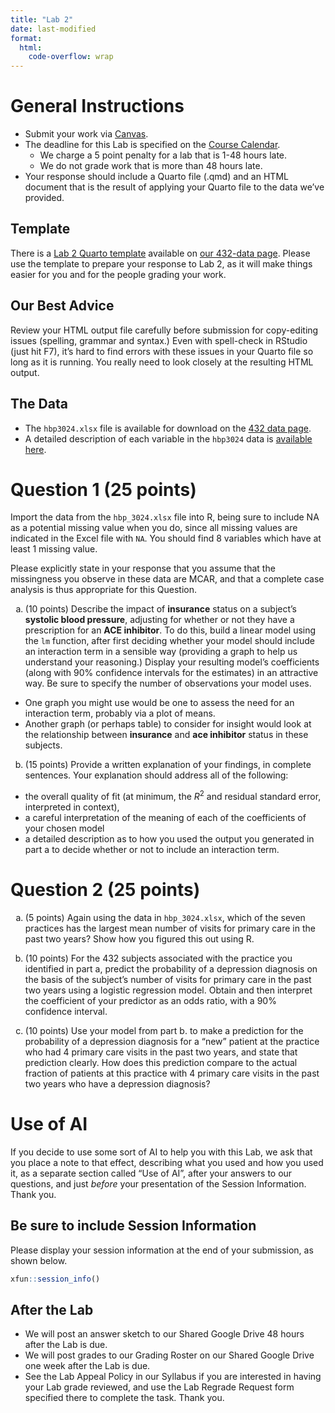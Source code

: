 ```yaml
---
title: "Lab 2"
date: last-modified
format: 
  html:
    code-overflow: wrap
---
```


# General Instructions

- Submit your work via [Canvas](https://canvas.case.edu/). 
- The deadline for this Lab is specified on the [Course Calendar](calendar.qmd).
  - We charge a 5 point penalty for a lab that is 1-48 hours late.
  - We do not grade work that is more than 48 hours late.
- Your response should include a Quarto file (.qmd) and an HTML document that is the result of applying your Quarto file to the data we've provided.

## Template

There is a [Lab 2 Quarto template](https://raw.githubusercontent.com/THOMASELOVE/432-data/refs/heads/master/data/432_lab2_template.qmd) available on [our 432-data page](https://github.com/THOMASELOVE/432-data). Please use the template to prepare your response to Lab 2, as it will make things easier for you and for the people grading your work.

## Our Best Advice

Review your HTML output file carefully before submission for copy-editing issues (spelling, grammar and syntax.) Even with spell-check in RStudio (just hit F7), it's hard to find errors with these issues in your Quarto file so long as it is running. You really need to look closely at the resulting HTML output.

## The Data

- The `hbp3024.xlsx` file is available for download on the [432 data page](https://github.com/THOMASELOVE/432-data).
- A detailed description of each variable in the `hbp3024` data is [available here](hbp_codebook.qmd).

# Question 1 (25 points)

Import the data from the `hbp_3024.xlsx` file into R, being sure to include NA as a potential missing value when you do, since all missing values are indicated in the Excel file with `NA`. You should find 8 variables which have at least 1 missing value.

Please explicitly state in your response that you assume that the missingness you observe in these data are MCAR, and that a complete case analysis is thus appropriate for this Question.

a. (10 points) Describe the impact of **insurance** status on a subject's **systolic blood pressure**, adjusting for whether or not they have a prescription for an  **ACE inhibitor**. To do this, build a linear model using the `lm` function, after first deciding whether your model should include an interaction term in a sensible way (providing a graph to help us understand your reasoning.) Display your resulting model's coefficients (along with 90% confidence intervals for the estimates) in an attractive way. Be sure to specify the number of observations your model uses.

- One graph you might use would be one to assess the need for an interaction term, probably via a plot of means. 
- Another graph (or perhaps table) to consider for insight would look at the relationship between **insurance** and **ace inhibitor** status in these subjects.

b. (15 points) Provide a written explanation of your findings, in complete sentences. Your explanation should address all of the following:

- the overall quality of fit (at minimum, the $R^2$ and residual standard error, interpreted in context),
- a careful interpretation of the meaning of each of the coefficients of your chosen model 
- a detailed description as to how you used the output you generated in part a to decide whether or not to include an interaction term.

# Question 2 (25 points)

a. (5 points) Again using the data in `hbp_3024.xlsx`, which of the seven practices has the largest mean number of visits for primary care in the past two years? Show how you figured this out using R.

b. (10 points) For the 432 subjects associated with the practice you identified in part a, predict the probability of a depression diagnosis on the basis of the subject's number of visits for primary care in the past two years using a logistic regression model. Obtain and then interpret the coefficient of your predictor as an odds ratio, with a 90% confidence interval.

c. (10 points) Use your model from part b. to make a prediction for the probability of a depression diagnosis for a "new" patient at the practice who had 4 primary care visits in the past two years, and state that prediction clearly. How does this prediction compare to the actual fraction of patients at this practice with 4 primary care visits in the past two years who have a depression diagnosis?

# Use of AI

If you decide to use some sort of AI to help you with this Lab, we ask that you place a note to that effect, describing what you used and how you used it, as a separate section called "Use of AI", after your answers to our questions, and just *before* your presentation of the Session Information. Thank you.

## Be sure to include Session Information

Please display your session information at the end of your submission, as shown below.

```r
xfun::session_info()
```

## After the Lab

- We will post an answer sketch to our Shared Google Drive 48 hours after the Lab is due.
- We will post grades to our Grading Roster on our Shared Google Drive one week after the Lab is due.
- See the Lab Appeal Policy in our Syllabus if you are interested in having your Lab grade reviewed, and use the Lab Regrade Request form specified there to complete the task. Thank you.